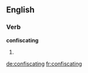 
==English==

===Verb===
'''confiscating'''

# {{present participle of|[[confiscate]]}}

[[de:confiscating]]
[[fr:confiscating]]